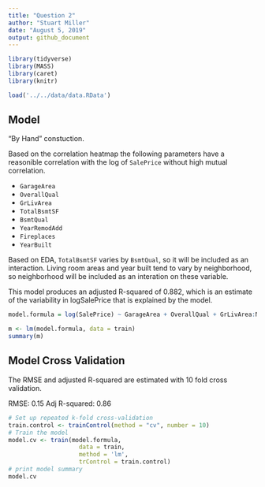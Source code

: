 ```yaml
---
title: "Question 2"
author: "Stuart Miller"
date: "August 5, 2019"
output: github_document
---
```


```r
library(tidyverse)
library(MASS)
library(caret)
library(knitr)

load('../../data/data.RData')
```

## Model

"By Hand" constuction.

Based on the correlation heatmap the following parameters have a reasonible correlation with the log of `SalePrice` without high mutual correlation.

* `GarageArea` 
* `OverallQual` 
* `GrLivArea` 
* `TotalBsmtSF` 
* `BsmtQual` 
* `YearRemodAdd` 
* `Fireplaces` 
* `YearBuilt`

Based on EDA, `TotalBsmtSF` varies by `BsmtQual`, so it will be included as an interaction. Living room areas and year built tend to vary by neighborhood, so neighborhood will be included as an interation on these variable.

This model produces an adjusted R-squared of 0.882, which is an estimate of the variability in logSalePrice that is explained by the model.

```r

model.formula = log(SalePrice) ~ GarageArea + OverallQual + GrLivArea:Neighborhood + TotalBsmtSF:BsmtQual + BsmtQual + YearRemodAdd + Fireplaces + YearBuilt:Neighborhood

m <- lm(model.formula, data = train)
summary(m)
```

## Model Cross Validation

The RMSE and adjusted R-squared are estimated with 10 fold cross validation.

RMSE: 0.15
Adj R-squared: 0.86

```r
# Set up repeated k-fold cross-validation
train.control <- trainControl(method = "cv", number = 10)
# Train the model
model.cv <- train(model.formula, 
                    data = train,
                    method = 'lm',
                    trControl = train.control)
# print model summary
model.cv
```

